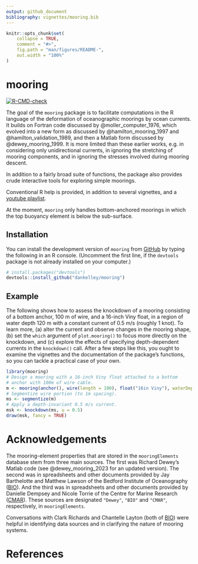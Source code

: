 ```yaml
---
output: github_document
bibliography: vignettes/mooring.bib
---
```


<!-- README.md is generated from README.Rmd, so please edit the latter. -->

```r
knitr::opts_chunk$set(
    collapse = TRUE,
    comment = "#>",
    fig.path = "man/figures/README-",
    out.width = "100%"
)
```

# mooring

<!-- badges: start -->
[![R-CMD-check](https://github.com/dankelley/mooring/actions/workflows/R-CMD-check.yaml/badge.svg)](https://github.com/dankelley/mooring/actions/workflows/R-CMD-check.yaml)

<!-- badges: end -->



The goal of the `mooring` package is to facilitate computations in the
R language of the deformation of oceanographic moorings by ocean
currents. It builds on Fortran code discussed by
@moller_computer_1976, which evolved into a new form as discussed by
@hamilton_mooring_1997 and @hamilton_validation_1989, and then a
Matlab form discussed by @dewey_mooring_1999. It is more limited than
these earlier works, e.g. in considering only unidirectional currents,
in ignoring the stretching of mooring components, and in ignoring the
stresses involved during mooring descent.

In addition to a fairly broad suite of functions, the package also provides
crude interactive tools for exploring simple moorings.

Conventional R help is provided, in addition to several vignettes, and a
[youtube
playlist](https://youtube.com/playlist?list=PLgOXS4jiqJftEEw-jS_V4edXWpaojcw-J&si=xkM2cH3u_e1gdsWU).

At the moment, `mooring` only handles bottom-anchored moorings in which the top
buoyancy element is below the sub-surface.

## Installation

You can install the development version of `mooring` from
[GitHub](https://github.com/) by typing the following in an R console.
(Uncomment the first line, if the `devtools` package is not already installed
on your computer.)

``` r
# install.packages("devtools")
devtools::install_github("dankelley/mooring")
```
## Example

The following shows how to assess the knockdown of a mooring
consisting of a bottom anchor, 100 m of wire, and a 16-inch Viny
float, in a region of water depth 120 m with a constant current of 0.5
m/s (roughly 1 knot).  To learn more, (a) alter the current and
observe changes in the mooring shape, (b) set the `which` argument of
`plot.mooring()` to focus more directly on the knockdown, and (c)
explore the effects of specifying depth-dependent currents in the
`knockdown()` call. After a few steps like this, you ought to examine
the vignettes and the documentation of the package's functions, so you
can tackle a practical case of your own.

```r
library(mooring)
# Design a mooring with a 16-inch Viny float attached to a bottom
# anchor with 100m of wire cable.
m <- mooring(anchor(), wire(length = 100), float("16in Viny"), waterDepth = 120)
# Segmentize wire portion (to 1m spacing).
ms <- segmentize(m)
# Apply a depth-invariant 0.5 m/s current.
msk <- knockdown(ms, u = 0.5)
draw(msk, fancy = TRUE)
```

# Acknowledgements 

The mooring-element properties that are stored in the
`mooringElements` database stem from three main sources. The first was
Richard Dewey's Matlab code (see @dewey_mooring_2023 for an updated
version). The second was in spreadsheets and other documents provided
by Jay Barthelotte and Matthew Lawson of the Bedford Institute of
Oceanography ([BIO](https://www.bio.gc.ca/index-en.php)). And the
third was in spreadsheets and other documents provided by Danielle
Dempsey and Nicole Torrie of the Centre for Marine Research
([CMAR](https://cmar.ca)). These sources are designated `"Dewey"`,
`"BIO"` and `"CMAR"`, respectively, in `mooringElements`.

Conversations with Clark Richards and Chantelle Layton (both of
[BIO](https://www.bio.gc.ca/index-en.php)) were helpful in identifying data
sources and in clarifying the nature of mooring systems.


# References

